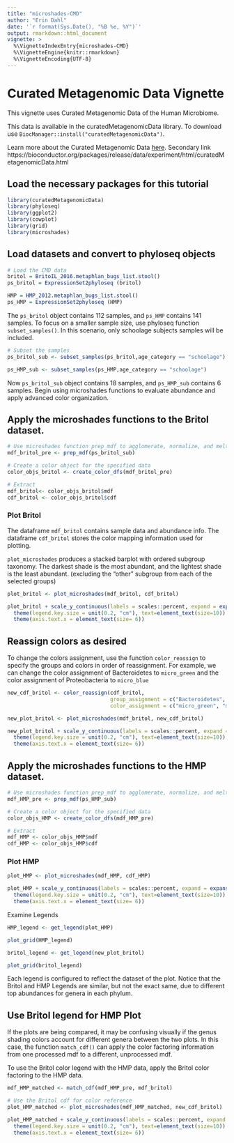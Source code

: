 ```yaml
---
title: "microshades-CMD"
author: "Erin Dahl"
date: '`r format(Sys.Date(), "%B %e, %Y")`'
output: rmarkdown::html_document
vignette: >
  %\VignetteIndexEntry{microshades-CMD}
  %\VignetteEngine{knitr::rmarkdown}
  %\VignetteEncoding{UTF-8}
---
```

# Curated Metagenomic Data Vignette

This vignette uses Curated Metagenomic Data of the Human Microbiome.


This data is available in the curatedMetagenomicData library. To download use `BiocManager::install("curatedMetagenomicData")`.

Learn more about the Curated Metagenomic Data [here](https://github.com/waldronlab/curatedMetagenomicData).
Secondary link https://bioconductor.org/packages/release/data/experiment/html/curatedMetagenomicData.html


## Load the necessary packages for this tutorial

```r
library(curatedMetagenomicData)
library(phyloseq)
library(ggplot2)
library(cowplot)
library(grid)
library(microshades)
```
## Load datasets and convert to phyloseq objects

```r
# Load the CMD data 
britol = BritoIL_2016.metaphlan_bugs_list.stool()
ps_britol = ExpressionSet2phyloseq (britol)

HMP = HMP_2012.metaphlan_bugs_list.stool()
ps_HMP = ExpressionSet2phyloseq (HMP)
```

The `ps_britol` object contains 112 samples, and `ps_HMP` contains 141 samples. To focus on a smaller sample size, use phyloseq function `subset_samples()`. In this scenario, only schoolage subjects samples will be included.

```r
# Subset the samples
ps_britol_sub <- subset_samples(ps_britol,age_category == "schoolage")

ps_HMP_sub <- subset_samples(ps_HMP,age_category == "schoolage")
```

Now `ps_britol_sub` object contains 18 samples, and `ps_HMP_sub` contains 6 samples. Begin using microshades functions to evaluate abundance and apply advanced color organization. 


## Apply the microshades functions to the Britol dataset.

```r
# Use microshades function prep_mdf to agglomerate, normalize, and melt the phyloseq object
mdf_britol_pre <- prep_mdf(ps_britol_sub)

# Create a color object for the specified data
color_objs_britol <- create_color_dfs(mdf_britol_pre)

# Extract
mdf_britol<- color_objs_britol$mdf
cdf_britol <- color_objs_britol$cdf
```

### Plot Britol

The dataframe `mdf_britol` contains sample data and abundance info. The dataframe `cdf_britol` stores the color mapping information used for plotting. 

`plot_microshades` produces a stacked barplot with ordered subgroup taxonomy. The darkest shade is the most abundant, and the lightest shade is the least abundant. (excluding the "other" subgroup from each of the selected groups)

```r

plot_britol <- plot_microshades(mdf_britol, cdf_britol)

plot_britol + scale_y_continuous(labels = scales::percent, expand = expansion(0)) +
  theme(legend.key.size = unit(0.2, "cm"), text=element_text(size=10)) +
  theme(axis.text.x = element_text(size= 6)) 

```
## Reassign colors as desired

To change the colors assignment, use the function `color_reassign` to specify the groups and colors in order of reassignment. For example, we can change the color assignment of Bacteroidetes to `micro_green` and the color assignment of Proteobacteria to `micro_blue`

```r

new_cdf_britol <- color_reassign(cdf_britol, 
                                 group_assignment = c("Bacteroidetes", "Proteobacteria"),
                                 color_assignment = c("micro_green", "micro_blue"))

new_plot_britol <- plot_microshades(mdf_britol, new_cdf_britol)

new_plot_britol + scale_y_continuous(labels = scales::percent, expand = expansion(0)) +
  theme(legend.key.size = unit(0.2, "cm"), text=element_text(size=10)) +
  theme(axis.text.x = element_text(size= 6)) 

```


## Apply the microshades functions to the HMP dataset.

```r
# Use microshades function prep_mdf to agglomerate, normalize, and melt the phyloseq object
mdf_HMP_pre <- prep_mdf(ps_HMP_sub)

# Create a color object for the specified data
color_objs_HMP <- create_color_dfs(mdf_HMP_pre)

# Extract
mdf_HMP <- color_objs_HMP$mdf
cdf_HMP <- color_objs_HMP$cdf
```

### Plot HMP

```r

plot_HMP <- plot_microshades(mdf_HMP, cdf_HMP)

plot_HMP + scale_y_continuous(labels = scales::percent, expand = expansion(0)) +
  theme(legend.key.size = unit(0.2, "cm"), text=element_text(size=10)) +
  theme(axis.text.x = element_text(size= 6))

```

Examine Legends

```r

HMP_legend <- get_legend(plot_HMP)

plot_grid(HMP_legend)

britol_legend <- get_legend(new_plot_britol)

plot_grid(britol_legend)

```

Each legend is configured to reflect the dataset of the plot. 
Notice that the Britol and HMP Legends are similar, but not the exact same, due to different top abundances for genera in each phylum.

## Use Britol legend for HMP Plot

If the plots are being compared, it may be confusing visually if the genus shading colors account for different genera between the two plots.
In this case, the function `match_cdf()` can apply the color factoring information from one processed mdf to a different, unprocessed mdf.

To use the Britol color legend with the HMP data, apply the Britol color factoring to the HMP data.

```r

mdf_HMP_matched <- match_cdf(mdf_HMP_pre, mdf_britol)

# Use the Britol cdf for color reference
plot_HMP_matched <- plot_microshades(mdf_HMP_matched, new_cdf_britol)

plot_HMP_matched + scale_y_continuous(labels = scales::percent, expand = expansion(0)) +
  theme(legend.key.size = unit(0.2, "cm"), text=element_text(size=10)) +
  theme(axis.text.x = element_text(size= 6))

```



